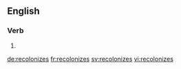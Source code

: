 ==English==

===Verb===
{{head|en|verb form}}

# {{en-third-person singular of|recolonize}}

[[de:recolonizes]]
[[fr:recolonizes]]
[[sv:recolonizes]]
[[vi:recolonizes]]